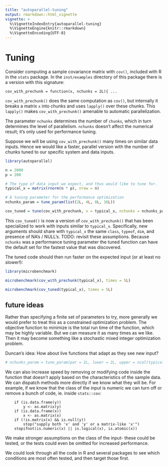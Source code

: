 ```yaml
---
title: "autoparallel-tuning"
output: rmarkdown::html_vignette
vignette: >
  %\VignetteIndexEntry{autoparallel-tuning}
  %\VignetteEngine{knitr::rmarkdown}
  %\VignetteEncoding{UTF-8}
---
```


# Tuning

Consider computing a sample covariance matrix with `cov()`, included with R
in the `stats` package. In the `inst/examples` directory of this package
there is a version with this signature:

```
cov_with_prechunk = function(x, nchunks = 2L){ ...
```

`cov_with_prechunk()` does the same computation as `cov()`, but internally
it breaks a matrix `x` into chunks and uses `lapply()` over these chunks.
This `lapply()` makes `cov_with_prechunk()` amenable to automatic
parallelization.

The parameter `nchunks` determines the number of `chunks`, which in turn
determines the level of parallelism. `nchunks` doesn't affect the numerical
result; it's only used for performance tuning. 

Suppose we will be using `cov_with_prechunk()` many times on similar data
inputs. Hence we would like a faster, parallel version with the number of
chunks tuned to our specific system and data inputs.

```R
library(autoparallel)

n = 2000
p = 200

# The type of data input we expect, and thus would like to tune for.
typical_x = matrix(rnorm(n * p), nrow = n)

# A tuning parameter for the performance optimization
nchunks_param = tune_param(list(2L, 4L, 8L, 16L))

cov_tuned = tune(cov_with_prechunk, x = typical_x, nchunks = nchunks_param)

```

This `cov_tuned()` is now a version of `cov_with_prechunk()` that has been
specialized to work with inputs similar to `typical_x`. Specifically, new
arguments should share with `typical_x` the same `class`, `typeof`, `dim`,
and presence of NA's / NULL's. TODO: revisit these assumptions. Because `nchunks` was a performance
tuning parameter the tuned function can have the default set for the
fastest value that was discovered.

The tuned code should then run faster on the expected input (or at least no
slower!):

```R

library(microbenchmark)

microbenchmark(cov_with_prechunk(typical_x), times = 5L)

microbenchmark(cov_tuned(typical_x), times = 5L)

```

## future ideas

Rather than specifying a finite set of parameters to try,
more generally we would prefer to treat this as a constrained optimization
problem. The objective function to minimize is the total run time of the
function, which may be highly variable. But we can measure it as many times
as we like. Then it may become something like a stochastic mixed integer
optimization problem.

Duncan's idea: How about live functions that adapt as they see new input?

```R

# nchunks_param = tune_param(par = 2L, lower = 2L, upper = ncol(typical_x), class = "integer"))

```

We can also increase speed by removing or modifying code inside the
function that doesn't apply based on the characteristics of the sample
data. We can dispatch methods more directly if we know what they will be.
For example, if we know that the class of the input is numeric we can turn
off or remove a bunch of code, ie. inside `stats::cov`:

```
    if (is.data.frame(y))
        y <- as.matrix(y)
    if (is.data.frame(x))
        x <- as.matrix(x)
    if (!is.matrix(x) && is.null(y))
        stop("supply both 'x' and 'y' or a matrix-like 'x'")
    stopifnot(is.numeric(x) || is.logical(x), is.atomic(x))
```
We make stronger assumptions on the class of the input- these could be
tested, or the tests could even be omitted for increased performance.

We could look through all the code in R and several packages to see which
conditions are most often tested, and then target those first.
